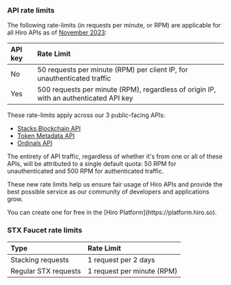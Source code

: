 ### API rate limits

The following rate-limits (in requests per minute, or RPM) are applicable for all Hiro APIs as of [November 2023](https://www.hiro.so/blog/updated-rate-limits-for-hiro-apis):

| API key | Rate Limit                        |
|:--------|:----------------------------------|
| No      | 50 requests per minute (RPM) per client IP, for unauthenticated traffic |
| Yes     | 500 requests per minute (RPM), regardless of origin IP, with an authenticated API key |

These rate-limits apply across our 3 public-facing APIs:
- [Stacks Blockchain API](./api)
- [Token Metadata API](./token-metadata-api)
- [Ordinals API](/ordinals/api)

The entirety of API traffic, regardless of whether it's from one or all of these APIs, will be attributed to a single default quota: 50 RPM for unauthenticated and 500 RPM for authenticated traffic.

These new rate limits help us ensure fair usage of Hiro APIs and provide the best possible service as our community of developers and applications grow.

<Callout title='Need an API key?'>
You can create one for free in the [Hiro Platform](https://platform.hiro.so).
</Callout>

### STX Faucet rate limits

| Type                        | Rate Limit                  |
|:-----------------------------|:-----------------------------|
| Stacking requests           | 1 request per 2 days        |
| Regular STX requests | 1 request per minute (RPM)     |
